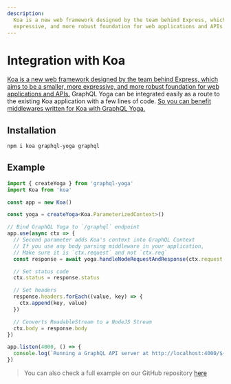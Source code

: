 ```yaml
---
description:
  Koa is a new web framework designed by the team behind Express, which aims to be a smaller, more
  expressive, and more robust foundation for web applications and APIs.
---
```


# Integration with Koa

[Koa is a new web framework designed by the team behind Express, which aims to be a smaller, more expressive, and more robust foundation for web applications and APIs.](https://koajs.com)
GraphQL Yoga can be integrated easily as a route to the existing Koa application with a few lines of
code.
[So you can benefit middlewares written for Koa with GraphQL Yoga.](https://github.com/koajs/koa/wiki)

## Installation

```sh npm2yarn
npm i koa graphql-yoga graphql
```

## Example

```ts
import { createYoga } from 'graphql-yoga'
import Koa from 'koa'

const app = new Koa()

const yoga = createYoga<Koa.ParameterizedContext>()

// Bind GraphQL Yoga to `/graphql` endpoint
app.use(async ctx => {
  // Second parameter adds Koa's context into GraphQL Context
  // If you use any body parsing middleware in your application,
  // Make sure it is `ctx.request` and not `ctx.req`
  const response = await yoga.handleNodeRequestAndResponse(ctx.request, ctx.res, ctx)

  // Set status code
  ctx.status = response.status

  // Set headers
  response.headers.forEach((value, key) => {
    ctx.append(key, value)
  })

  // Converts ReadableStream to a NodeJS Stream
  ctx.body = response.body
})

app.listen(4000, () => {
  console.log(`Running a GraphQL API server at http://localhost:4000/${yoga.graphqlEndpoint}`)
})
```

> You can also check a full example on our GitHub repository
> [here](https://github.com/dotansimha/graphql-yoga/tree/main/examples/koa)

